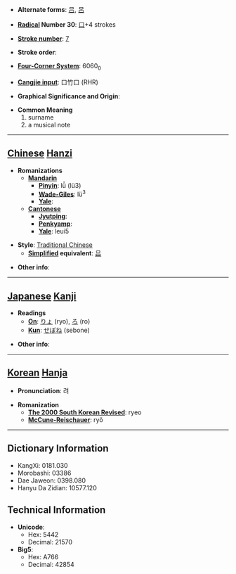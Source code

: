 * '''Alternate forms''': [[吕]], [[呂]]

* '''[[Wiktionary:Chinese radical index| Radical]] Number 30''': [[Wiktionary:Chinese radical index 口|口]]+4 strokes

* '''[[Wiktionary:Chinese total strokes index|Stroke number]]''': [[Wiktionary:Chinese total strokes index 7|7]]

* '''Stroke order''': 

* '''[[Wiktionary:Chinese four corner index|Four-Corner System]]''': 6060<sub>0</sub>

* '''[[Wiktionary:Chinese Cangjie index|Cangjie input]]''': 口竹口 (RHR)

* '''Graphical Significance and Origin''': 

* '''Common Meaning'''
*#surname
*# a musical note


----

== [[Chinese]] [[Hanzi]] ==

* '''Romanizations'''
** '''[[Mandarin]]'''
*** '''[[Pinyin]]''': lǚ (lü3)
*** '''[[Wade-Giles]]''': lü<sup>3</sup>
*** '''[[Yale]]''': 
** '''[[Cantonese]]'''
*** '''[[Jyutping]]''':
*** '''[[Penkyamp]]''': 
*** '''[[Yale]]''': leui5

* '''Style''': [[Traditional Chinese]] 
** '''[[Simplified Chinese|Simplified]] equivalent''': [[吕]]

* '''Other info''': 

----

== [[Japanese]] [[Kanji]] ==

* '''Readings'''
** '''[[On]]''': [[りょ]] (ryo), [[ろ]] (ro)
** '''[[Kun]]''': [[せぼね]] (sebone)

* '''Other info''':  

----

== [[Korean]] [[Hanja]] ==

* '''Pronunciation''': 려

* '''Romanization'''
** '''[[The 2000 South Korean Revised Romanization|The 2000 South Korean Revised]]''': ryeo
** '''[[McCune-Reischauer]]''': ryŏ

----

== Dictionary Information ==

* KangXi: 0181.030
* Morobashi: 03386
* Dae Jaweon: 0398.080
* Hanyu Da Zidian: 10577.120

== Technical Information ==

* '''Unicode''':
** Hex: 5442
** Decimal: 21570
* '''Big5''':
** Hex: A766
** Decimal: 42854